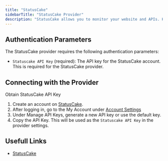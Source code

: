 ```yaml
---
title: "StatusCake"
sidebarTitle: "StatusCake Provider"
description: "StatusCake allows you to monitor your website and APIs. Keep allows to read alerts and install webhook in StatusCake"
---
```


## Authentication Parameters

The StatusCake provider requires the following authentication parameters:

- `Statuscake API Key` (required): The API key for the StatusCake account. This is required for the StatusCake provider.

## Connecting with the Provider

Obtain StatusCake API Key

1. Create an account on [StatusCake](https://www.statuscake.com/).
2. After logging in, go to the My Account under [Account Settings](https://app.statuscake.com/User.php)
3. Under Manage API Keys, generate a new API key or use the default key.
4. Copy the API Key. This will be used as the `Statuscake API Key` in the provider settings.

## Usefull Links

- [StatusCake](https://www.statuscake.com/)
